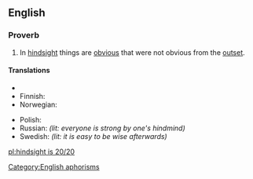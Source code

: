==English==

===Proverb===
{{infl|en|proverb|head=[[hindsight]] [[is]] [[20/20]]}}

# In [[hindsight]] things are [[obvious]] that were not obvious from the [[outset]].

====Translations====
{{trans-top|in hindsight things are obvious that were not obvious from the outset}}
* {{trreq|Chinese}}
* Finnish: {{t-|fi|jälkiviisaus}} {{t+|fi|on}} {{t-|fi|helppoa}}
* Norwegian: {{t-|no|det er lett å være etterpåklok}}
{{trans-mid}}
* Polish: {{t|pl|mądry Polak po szkodzie}}
* Russian: {{t|ru|задним умом всяк крепок}} ''(lit: everyone is strong by one's hindmind)''
* Swedish: {{t|sv|det är lätt att vara efterklok}} ''(lit: it is easy to be wise afterwards)''
{{trans-bottom}}

[[Category:English aphorisms]]

[[pl:hindsight is 20/20]]
